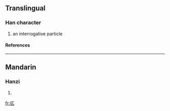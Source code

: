 {{see|麼}}

==Translingual==
===Han character===
{{Han char|rn=53|rad=广|as=03|sn=6|four=|canj=戈竹戈 (IHI), X戈竹戈 (XIHI)}}
# an interrogative particle
====References====
{{Han ref|kx=0343.201|hdz=20873.131|uh=5E85|ud=24197}}
----
==Mandarin==
===Hanzi===
{{cmn-hanzi|pin=[[mo]] (mo5)|wg=mo<sup>5</sup>}}
# {{defn|Mandarin}}

[[fr:庅]]